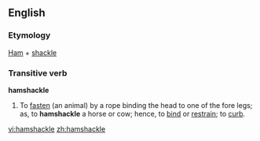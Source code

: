 ==English==

===Etymology===
[[Ham]] + [[shackle]]

===Transitive verb===
{{rfc-trverb|Transitive verb}}
'''hamshackle'''

# To [[fasten]] (an animal) by a rope binding the head to one of the fore legs; as, to '''hamshackle''' a horse or cow; hence, to [[bind]] or [[restrain]]; to [[curb]].

[[vi:hamshackle]]
[[zh:hamshackle]]
